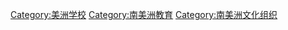 [[Category:美洲学校|Category:美洲学校]]
[[Category:南美洲教育|Category:南美洲教育]]
[[Category:南美洲文化组织|Category:南美洲文化组织]]
